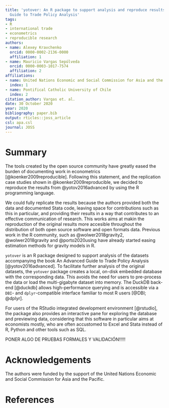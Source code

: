 ```yaml
---
title: 'yotover: An R package to support analysis and reproduce results from An Advanced
  Guide to Trade Policy Analysis'
tags:
- R
- international trade
- econometrics
- reproducible research
authors:
- name: Alexey Kravchenko
  orcid: 0000-0002-2136-0000
  affiliation: 1
- name: Mauricio Vargas Sepúlveda
  orcid: 0000-0003-1017-7574
  affiliation: 2
affiliations:
- name: United Nations Economic and Social Commission for Asia and the Pacific
  index: 1
- name: Pontifical Catholic University of Chile
  index: 2
citation_author: Vargas et. al.
date: 30 October 2020
year: 2020
bibliography: paper.bib
output: rticles::joss_article
csl: apa.csl
journal: JOSS
---
```


# Summary

The tools created by the open source community have greatly eased the burden of documenting work in econometrics [@koenker2009reproducible]. Following this statement, and the replication case studies shown in @koenker2009reproducible, we decided to reproduce the results from @yotov2016advanced by using the R programming language. 

We could fully replicate the results because the authors provided both the data and documented Stata code, leaving space for contributions such as this in particular, and providing their results in a way that contributes to an effective communication of research. This works aims at makin the reproduction of the original results more accesible throughout the distribution of both open source software and open formats data. Previous work in the R community, such as @wolwer2018gravity2, @wolwer2018gravity and @porto2020using have already started easing estimation methods for gravity models in R.

`yotover` is an R package designed to support analysis of the datasets accompanying the book An Advanced Guide to Trade Policy Analysis [@yotov2016advanced]. To facilitate further analysis of the original datasets, the `yotover` package creates a local, on-disk embedded database with the corresponding data. This avoids the need for users to pre-process the data or load the multi-gigabyte dataset into memory. The DuckDB back-end [@duckdb] allows high-performance querying and is accessible via a `DBI`- and `dplyr`-compatible interface familiar to most R users [@DBI; @dplyr]. 

For users of the RStudio integrated development environment [@rstudio], the package also provides an interactive pane for exploring the database and previewing data, considering that this software in particular aims at economists mostly, who are often accustomed to Excel and Stata instead of R, Python and other tools such as SQL.

PONER ALGO DE PRUEBAS FORMALES Y VALIDACIÓN!!!!!

# Acknowledgements

The authors were funded by the support of the United Nations Economic and Social Commission for Asia and the Pacific.

# References
